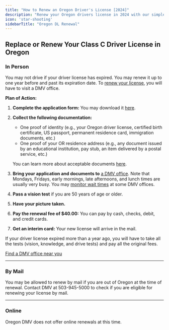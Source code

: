 ```yaml
---
title: "How to Renew an Oregon Driver's License [2024]"
description: "Renew your Oregon drivers license in 2024 with our simple, step-by-step guide. Find all the necessary requirements, forms, fees, and online renewal options to ensure a hassle-free experience. Stay legal and avoid fines - start your renewal process now!"
icon: 'star-shooting'
sidebarTitle: "Oregon DL Renewal"
---
```


## Replace or Renew Your Class C Driver License in Oregon

### In Person

You may not drive if your driver license has expired. You may renew it up to one year before and past its expiration date. To [renew your license](https://driving-tests.org/driving-tests-for-drivers-license-renewal/), you will have to visit a DMV office.

**Plan of Action:**
1. **Complete the application form:** You may download it [here](https://www.oregon.gov/ODOT/Forms/DMV/173fill.pdf).
2. **Collect the following documentation:**
   - One proof of identity (e.g., your Oregon driver license, certified birth certificate, US passport, permanent residence card, immigration documents, etc.)
   - One proof of your OR residence address (e.g., any document issued by an educational institution, pay stub, an item delivered by a postal service, etc.)

   You can learn more about acceptable documents [here](https://www.oregon.gov/ODOT/DMV/Pages/DriverID/IDProof.aspx).
3. **Bring your application and documents to** [a DMV office](https://driving-tests.org/dmv-near-me/). Note that Mondays, Fridays, early mornings, late afternoons, and lunch times are usually very busy. You may [monitor wait times](https://dmv.odot.state.or.us/cf/waittime/index.cfm?action=all_office_wait_times) at some DMV offices.
4. **Pass a vision test** if you are 50 years of age or older.
5. **Have your picture taken.**
6. **Pay the renewal fee of $40.00:** You can pay by cash, checks, debit, and credit cards.
7. **Get an interim card:** Your new license will arrive in the mail.

If your driver license expired more than a year ago, you will have to take all the tests (vision, knowledge, and drive tests) and pay all the original fees.

[Find a DMV office near you](https://driving-tests.org/dmv-near-me/)

---

### By Mail

You may be allowed to renew by mail if you are out of Oregon at the time of renewal. Contact DMV at 503-945-5000 to check if you are eligible for renewing your license by mail.

---

### Online

Oregon DMV does not offer online renewals at this time.

<Snippet file="renewal-state-block.mdx" />